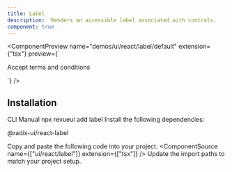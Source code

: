 ```yaml
---
title: Label
description:  Renders an accessible label associated with controls.
component: true
---
```


<ComponentPreview
  name="demos/ui/react/label/default"
  extension={"tsx"}
  preview={`<div className="flex items-center space-x-2">
    <Checkbox id="terms" />
    <Label htmlFor="terms">Accept terms and conditions</Label>
</div>`}
/>

## Installation

<Tabs defaultValue="cli">
<TabsList>
<TabsTrigger value="cli">
CLI
</TabsTrigger>
<TabsTrigger value="manual">  
Manual
</TabsTrigger>
</TabsList>

<TabsContent value="cli">
<Bash>
<BashCommand>npx</BashCommand> revueui add label
</Bash>
</TabsContent>

<TabsContent value="manual">
<Steps>
<Step className='flex items-center gap-2 mb-2'>Install the following dependencies:<SelectPackageManager/></Step>

<Bash>
<PackageManager/> <p className='flex ml-2'>@radix-ui/react-label</p>
</Bash>

  <Step>Copy and paste the following code into your project.</Step>
  <ComponentSource  name={["ui/react/label"]} extension={["tsx"]} />
  <Step>Update the import paths to match your project setup.</Step>

</Steps>
</TabsContent>
</Tabs>